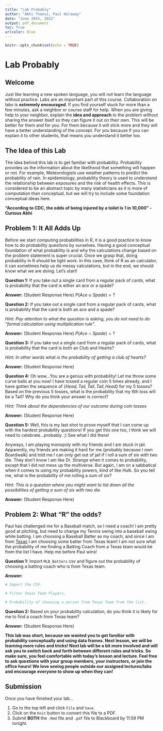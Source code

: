 ```yaml
---
title: "Lab Probably"
author: "Abhi Thanvi, Paul Holaway"
date: "June 29th, 2022"
output: pdf_document
toc: True
urlcolor: blue
---
```


```r
knitr::opts_chunk$set(echo = TRUE)
```
\newpage

# Lab Probably

## Welcome

Just like learning a new spoken language, you will not learn the language without practice. Labs are an important part of this course. Collaboration on labs is **extremely encouraged**. If you find yourself stuck for more than a few minutes, ask a neighbor or course staff for help. When you are giving help to your neighbor, explain the **idea and approach** to the problem without sharing the answer itself so they can figure it out on their own. This will be better for them and for you. For them because it will stick more and they will have a better understanding of the concept. For you because if you can explain it to other students, that means you understand it better too.

## The Idea of this Lab

The idea behind this lab is to get familiar with probability. Probability provides us the information about the likelihood that something will happen or not. For example, Meteorologists use weather patterns to predict the probability of rain. In epidemiology, probability theory is used to understand the relationship between exposures and the risk of health effects. This is considered to be an abstract topic by many statisticians as it is more of computation than conceptual, but we will try to include some foundation conceptual ideas here. 

  **"According to CDC, the odds of being injured by a toilet is 1 in 10,000" - Curious Abhi**

## Problem 1: It All Adds Up

Before we start computing probabilities in R, it is a good practice to know how to do probability questions by ourselves. Having a good conceptual foundation of what probability is and why the calculations change based on the problem statement is super crucial. Once we grasp that, doing probability in R should be light work. In this case, think of R as an calculator, it can sometimes help us do messy calculations, but in the end, we should know what we are doing. Let's start!

**Question 1:** If you take out a single card from a regular pack of cards, what is probability that the card is either an ace or a spade?

**Answer:** (Student Response Here) $P(Ace \cup Spade) = ?$   

**Question 2:** If you take out a single card from a regular pack of cards, what is probability that the card is both an ace and a spade?

*Hint: Pay attention to what the question is asking, you do not need to do "formal calculation using multiplication rule".*

**Answer:** (Student Response Here) $P(Ace \cap Spade) = ?$   

**Question 3:** If you take out a single card from a regular pack of cards, what is probability that the card is both an Club and Hearts?

*Hint: In other words what is the probability of getting a club of hearts?* 

**Answer:** (Student Response Here)   

**Question 4:** Oh wow...You are a genius with probability! Let me throw some curve balls at you now! I have tossed a regular coin 5 times already, and I have gotten the sequence of $\{Head, Tail, Tail, Tail, Head\}$ for my 5 tosses? Based on the previous 5 tosses, what is the probability that my 6th toss will be a Tail? Why do you think your answer is correct?

*Hint: Think about the dependencies of our outcome during coin tosses*

**Answer:** (Student Response Here)   

**Question 5:** Well, this is my last shot to prove myself that I can come up with the hardest probability questions! If you get this one too, I think we will need to celebrate...probably. ;) See what I did there! 

Anyways, I am playing monopoly with my friends and I am stuck in jail. Apparently, my friends are making it hard for me (probably because I own Boardwalk) and told me I can only get out of jail if I roll a sum of six with two die. They don't know I am like Dr. Strange when it comes to probability, except that I did not mess up the multiverse. But again, I am on a sabbatical when it comes to using my probability powers, kind of like Hulk. So you tell me, what is the probability of me rolling a sum of six?

*Hint: This is a question where you might want to list down all the possibilities of getting a sum of six with two die*

**Answer:** (Student Response Here)   

\newpage

## Problem 2: What "R" the odds?

Paul has challenged me for a Baseball match, so I need a coach! I am pretty good at pitching, but need to change my Tennis swing into a baseball swing while batting. I am choosing a Baseball Batter as my coach, and since I am from [Texas](https://www.youtube.com/watch?v=WPJlK4CpH7M) I am choosing some batter from Texas team! I am not sure what the probability of me finding a Batting Coach from a Texas team would be from the list I have. Help me before Paul wins!

**Question 1:** Import `MLB_Batters` csv and figure out the probability of choosing a batting coach who is from Texas team.

**Answer:** 
```r
# Import the CSV.

# Filter Texas Team Players.

# Probability of choosing a person from Texas Team from the list.

```


**Question 2:** Based on your probability calculation, do you think it is likely for me to find a coach from Texas team?

**Answer:** (Student Response Here)   


**This lab was short, because we wanted you to get familiar with probability conceptually and using data frames. Next lesson, we will be learning more rules and tricks! Next lab will be a bit more involved and will ask you to switch back and forth between different rules and tricks. So make sure, you feel comfortable with today's lesson and lecture. Feel free to ask questions with your group members, your instructors, or join the office hours! We love seeing people outside our assigned lectures/labs and encourage everyone to show up when they can!**

## Submission
Once you have finished your lab...

1. Go to the top left and click `File` and `Save`.
2. Click on the `Knit` button to convert this file to a PDF.
3. Submit **BOTH** the `.Rmd` file and `.pdf` file to Blackboard by 11:59 PM tonight.